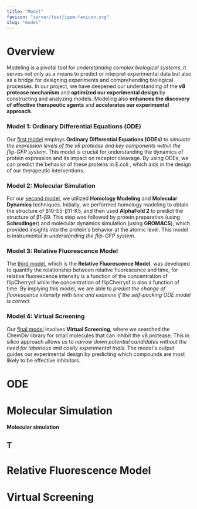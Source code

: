 ```yaml
---
title: "Model"
favicon: "server/test/igem-favicon.svg"
slug: "model"
---
```


# Overview

Modeling is a pivotal tool for _understanding complex biological systems_, it serves not only as a means to predict or interpret experimental data but also as a bridge for designing experiments and comprehending biological processes. In our project, we have deepened our understanding of the **v8 protease mechanism** and **optimized our experimental design** by constructing and analyzing models. Modeling also **enhances the discovery of effective therapeutic agents** and **accelerates our experimental approach**.


### **Model 1: Ordinary Differential Equations (ODE)**

Our [first model](#ode) employs **Ordinary Differential Equations (ODEs)** to _simulate the expression levels of the v8 protease and key components within the flip-GFP system_. This model is crucial for understanding the dynamics of protein expression and its impact on receptor cleavage. By using ODEs, we can predict the behavior of these proteins in E.coli , which aids in the design of our therapeutic interventions.

### **Model 2: Molecular Simulation**
For our [second model](#molecular-simulation), we utilized **Homology Modeling** and **Molecular Dynamics** techniques. Initially, we performed homology modeling to obtain the structure of β10-E5-β11-K5, and then used **AlphaFold 2** to predict the structure of β1-β9. This step was followed by protein preparation (using **Schrodinger**) and molecular dynamics simulation (using **GROMACS**), which provided insights into the protein's behavior at the atomic level. This model is instrumental in _understanding the flip-GFP system_.

### **Model 3: Relative Fluorescence Model**

The [third model](#relative-fluorescence-model), which is the **Relative Fluorescence Model**, was developed to quantify the relationship between relative fluorescence and time, for relative fluorescence intensity is a function of the concentration of flipCherrysf while the concentration of flipCherrysf is also a function of time. By implying this model, we are able to _predict the change of fluorescence intensity with time and examine if the self-packing ODE model is correct._

### **Model 4: Virtual Screening**

Our [final model](#virtual-screening) involves **Virtual Screening**, where we searched the ChemDiv library for small molecules that can inhibit the v8 protease. This in silico approach allows us to _narrow down potential candidates without the need for laborious and costly experimental trials._ The model's output guides our experimental design by predicting which compounds are most likely to be effective inhibitors.



# ODE


# Molecular Simulation
**Molecular simulation**


## T


<Model title="Protein.4 cleaved flip-GFP" src="server/contents/model/md-cleaved.stl" />

# Relative Fluorescence Model


# Virtual Screening

